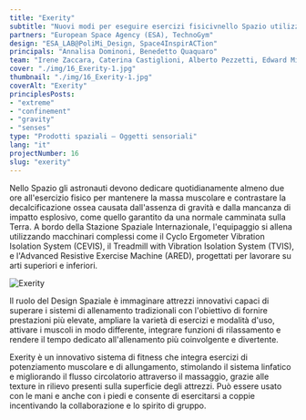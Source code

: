 ```yaml
---
title: "Exerity"
subtitle: "Nuovi modi per eseguire esercizi fisicivnello Spazio utilizzando strumenti flessibili con mani e piedi per migliorare la capacità degli astronauti di mantenere l'equilibrio."
partners: "European Space Agency (ESA), TechnoGym"
design: "ESA_LAB@PoliMi_Design, Space4InspirACTion"
principals: "Annalisa Dominoni, Benedetto Quaquaro"
team: "Irene Zaccara, Caterina Castiglioni, Alberto Pezzetti, Edward Michael Rossi, Farshad Saffari Ghandehari, Greta Vergani"
cover: "./img/16_Exerity-1.jpg"
thumbnail: "./img/16_Exerity-1.jpg"
coverAlt: "Exerity" 
principlesPosts:
- "extreme"
- "confinement"
- "gravity"
- "senses"
type: "Prodotti spaziali — Oggetti sensoriali"
lang: "it"
projectNumber: 16
slug: "exerity"
---
```



Nello Spazio gli astronauti devono dedicare quotidianamente almeno due ore all'esercizio fisico per mantenere la massa muscolare e contrastare la decalcificazione ossea causata dall'assenza di gravità e dalla mancanza di impatto esplosivo, come quello garantito da una normale camminata sulla Terra. A bordo della Stazione Spaziale Internazionale, l'equipaggio si allena utilizzando macchinari complessi come il Cyclo Ergometer Vibration Isolation System (CEVIS), il Treadmill with Vibration Isolation System (TVIS), e l'Advanced Resistive Exercise Machine (ARED), progettati per lavorare su arti superiori e inferiori.

<Image src={Image1} alt="Exerity" class="py-6 w-full"/>

Il ruolo del Design Spaziale è immaginare attrezzi innovativi capaci di superare i sistemi di allenamento tradizionali con l'obiettivo di fornire prestazioni più elevate, ampliare la varietà di esercizi e modalità d'uso, attivare i muscoli in modo differente, integrare funzioni di rilassamento e rendere il tempo dedicato all'allenamento più coinvolgente e divertente.

Exerity è un innovativo sistema di fitness che integra esercizi di potenziamento muscolare e di allungamento, stimolando il sistema linfatico e migliorando il flusso circolatorio attraverso il massaggio, grazie alle texture in rilievo presenti sulla superficie degli attrezzi. Può essere usato con le mani e anche con i piedi e consente di esercitarsi a coppie incentivando la collaborazione e lo spirito di gruppo.